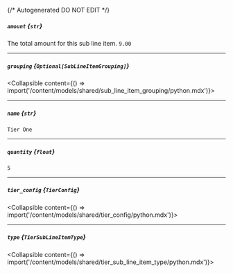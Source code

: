 {/* Autogenerated DO NOT EDIT  */}

##### `amount` *{`str`}*
The total amount for this sub line item.
`9.00`

---
##### `grouping` *{`Optional[SubLineItemGrouping]`}*
<Collapsible content={() => import('/content/models/shared/sub_line_item_grouping/python.mdx')}>
</Collapsible>

---
##### `name` *{`str`}*
`Tier One`

---
##### `quantity` *{`float`}*
`5`

---
##### `tier_config` *{`TierConfig`}*
<Collapsible content={() => import('/content/models/shared/tier_config/python.mdx')}>
</Collapsible>

---
##### `type` *{`TierSubLineItemType`}*
<Collapsible content={() => import('/content/models/shared/tier_sub_line_item_type/python.mdx')}>
</Collapsible>

